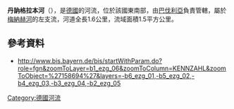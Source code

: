 {{Coord|48.943323|N|12.677954|E|display=title}}

'''丹訥格拉本河'''（{{lang-de|Dannergraben}}），是[[德國|德國]]的河流，位於該國東南部，由[[巴伐利亞|巴伐利亞]]負責管轄，屬於[[梅納赫河|梅納赫河]]的左支流，河道全長1.6公里，流域面積1.5平方公里。

==參考資料==
* http://www.bis.bayern.de/bis/startWithParam.do?role=fgn&zoomToLayer=b1_ezg_06&zoomToColumn=KENNZAHL&zoomToObject=%27158694%27&layers=-b6_ezg_01,-b5_ezg_02,-b4_ezg_03,-b3_ezg_04,-b2_ezg_05{{Wayback|url=http://www.bis.bayern.de/bis/startWithParam.do?role=fgn&zoomToLayer=b1_ezg_06&zoomToColumn=KENNZAHL&zoomToObject=%27158694%27&layers=-b6_ezg_01,-b5_ezg_02,-b4_ezg_03,-b3_ezg_04,-b2_ezg_05 |date=20160304130108 }}

{{Germany-geo-stub}}
[[Category:德國河流|Category:德國河流]]